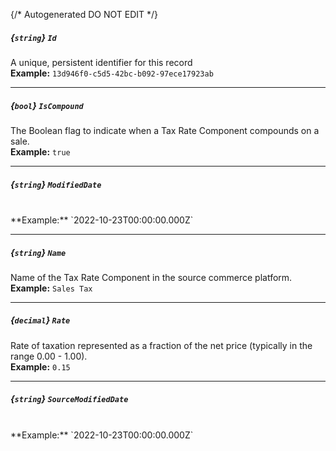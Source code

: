 {/* Autogenerated DO NOT EDIT  */}
##### *{`string`}* `Id`
A unique, persistent identifier for this record
<br/>
**Example:** `13d946f0-c5d5-42bc-b092-97ece17923ab`

---
##### *{`bool`}* `IsCompound`
The Boolean flag to indicate when a Tax Rate Component compounds on a sale.
<br/>
**Example:** `true`

---
##### *{`string`}* `ModifiedDate`
<br/>
**Example:** `2022-10-23T00:00:00.000Z`

---
##### *{`string`}* `Name`
Name of the Tax Rate Component in the source commerce platform.
<br/>
**Example:** `Sales Tax`

---
##### *{`decimal`}* `Rate`
Rate of taxation represented as a fraction of the net price (typically in the range 0.00 \- 1.00).
<br/>
**Example:** `0.15`

---
##### *{`string`}* `SourceModifiedDate`
<br/>
**Example:** `2022-10-23T00:00:00.000Z`

